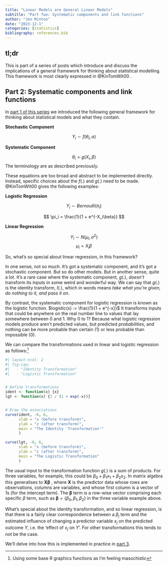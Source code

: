 ```yaml
---
title: "Linear Models are General Linear Models"
subtitle: "Part Two: Systematic components and link functions"
author: "Jon Minton"
date: "2023-12-1"
categories: [statistics]
bibliography: references.bib
---
```


## tl;dr

This is part of a series of posts which introduce and discuss the implications of a general framework for thinking about statistical modelling. This framework is most clearly expressed in @KinTomWit00 .

## Part 2: Systematic components and link functions

In [part 1 of this series](../lms-are-glms-part-01) we introduced the following general framework for thinking about statistical models and what they contain.

**Stochastic Component**

$$
Y_i \sim f(\theta_i, \alpha)
$$

**Systematic Component**

$$
\theta_i = g(X_i, \beta)
$$ The terminology are as described previously.

These equations are too broad and abstract to be implemented directly. Instead, specific choices about the $f(.)$ and $g(.)$ need to be made. @KinTomWit00 gives the following examples:

**Logistic Regression**

$$
Y_i \sim Bernoulli(\pi_i) 
$$

$$
\pi_i = \frac{1}{1 + e^{-X_i\beta}}
$$

**Linear Regression**

$$
Y_i \sim N(\mu_i, \sigma^2) 
$$ $$
 \mu_i = X_i\beta
$$

So, what's so special about linear regression, in this framework?

In one sense, not so much. It's got a systematic component, and it's got a stochastic component. But so do other models. But in another sense, quite a lot. It's a rare case where the systematic component, $g(.)$, *doesn't* transform its inputs in some weird and wonderful way. We can say that $g(.)$ is the identity transform, $I(.)$, which in words means *take what you're given, do nothing to it, and pass it on*.

By contrast, the systematic component for logistic regression is known as the logistic function. $logistic(x) := \frac{1}{1 + e^{-x}}$ It transforms inputs that could be anywhere on the real number line to values that lay somewhere between 0 and 1. Why 0 to 1? Because what logistic regression models produce aren't predicted values, but predicted *probabilities*, and nothing can be more probable than certain (1) or less probable than impossible (0).

We can compare the transformations used in linear and logistic regression as follows:[^1]

[^1]: Using some base R graphics functions as I'm feeling masochistic

```r
#| layout-ncol: 2
#| fig-cap: 
#|   - "Identity Transformation"
#|   - "Logistic Transformation"


# Define transformations
ident <- function(x) {x}
lgt <- function(x) {1 / (1 + exp(-x))}


# Draw the associations
curve(ident, -6, 6,
      xlab = "x (before transform)",
      ylab = "z (after transform)",
      main = "The Identity 'Transformation'"
      )

curve(lgt, -6, 6, 
      xlab = "x (before transform)", 
      ylab = "z (after transform)",
      main = "The Logistic Transformation"
      )


```

The usual input to the transformation function $g(.)$ is a sum of products. For three variables, for example, this could be $\beta_0 + \beta_1 x_1 + \beta_2 x_2$. In matrix algebra this generalises to $\boldsymbol{X\beta}$ , where $\boldsymbol{X}$ is the predictor data whose rows are observations, columns are variables, and whose first column is a vector of 1s (for the intercept term). The $\boldsymbol{\beta}$ term is a row-wise vector comprising each specific $\beta$ term, such as $\boldsymbol{\beta} = \{ \beta_0, \beta_1, \beta_2 \}$ in the three variable example above.

What's special about the identity transformation, and so linear regression, is that there is a fairly clear correspondence between a $\beta_j$ term and the estimated influence of changing a predictor variable $x_j$ on the predicted outcome $Y$, i.e. the 'effect of $x_j$ on $Y$'. For other transformations this tends to not be the case.

We'll delve into how this is implemented in practice in [part 3](../lms-are-glms-part-03).
